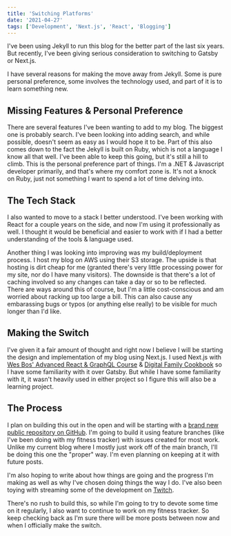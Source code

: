 ```yaml
---
title: 'Switching Platforms'
date: '2021-04-27'
tags: ['Development', 'Next.js', 'React', 'Blogging']
---
```


I've been using Jekyll to run this blog for the better part of the last six years. But recently, I've been giving serious consideration to switching to Gatsby or Next.js.

I have several reasons for making the move away from Jekyll. Some is pure personal preference, some involves the technology used, and part of it is to learn something new.

## Missing Features & Personal Preference

There are several features I've been wanting to add to my blog. The biggest one is probably search. I've been looking into adding search, and while possible, doesn't seem as easy as I would hope it to be. Part of this also comes down to the fact the Jekyll is built on Ruby, which is not a language I know all that well. I've been able to keep this going, but it's still a hill to climb. This is the personal preference part of things. I'm a .NET & Javascript developer primarily, and that's where my comfort zone is. It's not a knock on Ruby, just not something I want to spend a lot of time delving into.

## The Tech Stack

I also wanted to move to a stack I better understood. I've been working with React for a couple years on the side, and now I'm using it professionally as well. I thought it would be beneficial and easier to work with if I had a better understanding of the tools & language used.

Another thing I was looking into improving was my build/deployment process. I host my blog on AWS using their S3 storage. The upside is that hosting is dirt cheap for me (granted there's very little processing power for my site, nor do I have many visitors). The downside is that there's a lot of caching involved so any changes can take a day or so to be reflected. There are ways around this of course, but I'm a little cost-conscious and am worried about racking up too large a bill. This can also cause any embarassing bugs or typos (or anything else really) to be visible for much longer than I'd like.

## Making the Switch

<PostImage src="/images/posts/2021-04-27-switching-platforms/nextjs.svg" alt="Next.js Logo" width={207} height={124} centered shadowed={false} />

I've given it a fair amount of thought and right now I believe I will be starting the design and implementation of my blog using Next.js. I used Next.js with [Wes Bos' Advanced React & GraphQL Course](https://advancedreact.com/) & [Digital Family Cookbook](https://github.com/kpwags/digitalfamilycookbook) so I have some familiarity with it over Gatsby. But while I have some familiarity with it, it wasn't heavily used in either project so I figure this will also be a learning project.

## The Process

I plan on building this out in the open and will be starting with a [brand new public repository on GitHub](https://github.com/kpwags/new.kpwags.com). I'm going to build it using feature branches (like I've been doing with my fitness tracker) with issues created for most work. Unlike my current blog where I mostly just work off of the main branch, I'll be doing this one the "proper" way. I'm even planning on keeping at it with future posts.

I'm also hoping to write about how things are going and the progress I'm making as well as why I've chosen doing things the way I do. I've also been toying with streaming some of the development on [Twitch](https://www.twitch.tv/kpwags).

There's no rush to build this, so while I'm going to try to devote some time on it regularly, I also want to continue to work on my fitness tracker. So keep checking back as I'm sure there will be more posts between now and when I officially make the switch.
